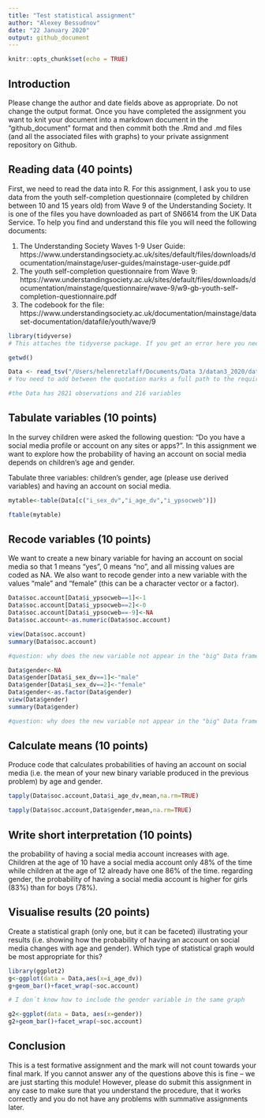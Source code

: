 ```yaml
---
title: "Test statistical assignment"
author: "Alexey Bessudnov"
date: "22 January 2020"
output: github_document
---
```


```r
knitr::opts_chunk$set(echo = TRUE)
```

## Introduction

Please change the author and date fields above as appropriate. Do not change the output format. Once you have completed the assignment you want to knit your document into a markdown document in the "github_document" format and then commit both the .Rmd and .md files (and all the associated files with graphs) to your private assignment repository on Github.

## Reading data (40 points)

First, we need to read the data into R. For this assignment, I ask you to use data from the youth self-completion questionnaire (completed by children between 10 and 15 years old) from Wave 9 of the Understanding Society. It is one of the files you have downloaded as part of SN6614 from the UK Data Service. To help you find and understand this file you will need the following documents:

1) The Understanding Society Waves 1-9 User Guide: https://www.understandingsociety.ac.uk/sites/default/files/downloads/documentation/mainstage/user-guides/mainstage-user-guide.pdf
2) The youth self-completion questionnaire from Wave 9: https://www.understandingsociety.ac.uk/sites/default/files/downloads/documentation/mainstage/questionnaire/wave-9/w9-gb-youth-self-completion-questionnaire.pdf
3) The codebook for the file: https://www.understandingsociety.ac.uk/documentation/mainstage/dataset-documentation/datafile/youth/wave/9


```r
library(tidyverse)
# This attaches the tidyverse package. If you get an error here you need to install the package first. 

getwd()

Data <- read_tsv("/Users/helenretzlaff/Documents/Data 3/datan3_2020/data/UKDA-6614-tab/tab/ukhls_w9/i_youth.tab")
# You need to add between the quotation marks a full path to the required file on your computer.

#the Data has 2821 observations and 216 variables
```

## Tabulate variables (10 points)

In the survey children were asked the following question: "Do you have a social media profile or account on any sites or apps?". In this assignment we want to explore how the probability of having an account on social media depends on children's age and gender.

Tabulate three variables: children's gender, age (please use derived variables) and having an account on social media.

```r

mytable<-table(Data[c("i_sex_dv","i_age_dv","i_ypsocweb")])

ftable(mytable)
```

## Recode variables (10 points)

We want to create a new binary variable for having an account on social media so that 1 means "yes", 0 means "no", and all missing values are coded as NA. We also want to recode gender into a new variable with the values "male" and "female" (this can be a character vector or a factor).

```r
Data$soc.account[Data$i_ypsocweb==1]<-1
Data$soc.account[Data$i_ypsocweb==2]<-0
Data$soc.account[Data$i_ypsocweb==-9]<-NA
Data$soc.account<-as.numeric(Data$soc.account)

view(Data$soc.account)
summary(Data$soc.account)

#question: why does the new variable not appear in the "big" Data frame? but it does seem to exist somewhere as the number of variables changes and I can view the column

Data$gender<-NA
Data$gender[Data$i_sex_dv==1]<-"male"
Data$gender[Data$i_sex_dv==2]<-"female"
Data$gender<-as.factor(Data$gender)
view(Data$gender)
summary(Data$gender)

#question: why does the new variable not appear in the "big" Data frame? but it does seem to exist somewhere as the number of variables changes and I can view the column 
```

## Calculate means (10 points)

Produce code that calculates probabilities of having an account on social media (i.e. the mean of your new binary variable produced in the previous problem) by age and gender. 

```r
tapply(Data$soc.account,Data$i_age_dv,mean,na.rm=TRUE)
```

```r
tapply(Data$soc.account,Data$gender,mean,na.rm=TRUE)

```


## Write short interpretation (10 points)

the probability of having a social media account increases with age. Children at the age of 10 have a social media account only 48% of the time while children at the age of 12 already have one 86% of the time. 
regarding gender, the probability of having a social media account is higher for girls (83%) than for boys (78%). 

## Visualise results (20 points)

Create a statistical graph (only one, but it can be faceted) illustrating your results (i.e. showing how the probability of having an account on social media changes with age and gender). Which type of statistical graph would be most appropriate for this?

```r
library(ggplot2)
g<-ggplot(data = Data,aes(x=i_age_dv))
g+geom_bar()+facet_wrap(~soc.account)

# I don´t know how to include the gender variable in the same graph
```


```r
g2<-ggplot(data = Data, aes(x=gender))
g2+geom_bar()+facet_wrap(~soc.account)
```
## Conclusion

This is a test formative assignment and the mark will not count towards your final mark. If you cannot answer any of the questions above this is fine -- we are just starting this module! However, please do submit this assignment in any case to make sure that you understand the procedure, that it works correctly and you do not have any problems with summative assignments later.

